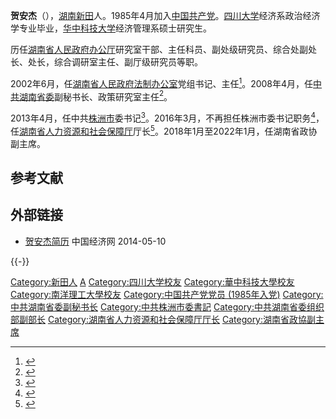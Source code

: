 '''贺安杰'''（{{bd|1958年|7月||catIdx=He贺}}），[[湖南|湖南]][[新田县|新田]]人。1985年4月加入[[中国共产党|中国共产党]]。[[四川大学|四川大学]]经济系政治经济学专业毕业，[[华中科技大学|华中科技大学]]经济管理系硕士研究生。

历任[[湖南省人民政府办公厅|湖南省人民政府办公厅]]研究室干部、主任科员、副处级研究员、综合处副处长、处长，综合调研室主任、副厅级研究员等职。

2002年6月，任[[湖南省人民政府法制办公室|湖南省人民政府法制办公室]]党组书记、主任<ref>{{Cite web |url=http://news.sina.com.cn/o/2005-08-09/14026648626s.shtml |title=存档副本 |access-date=2012-01-28 |archive-date=2016-04-15 |archive-url=https://web.archive.org/web/20160415181116/http://news.sina.com.cn/o/2005-08-09/14026648626s.shtml |dead-url=no }}</ref>。2008年4月，任[[中共湖南省委|中共湖南省委]]副秘书长、政策研究室主任<ref>{{cite web |url=http://www.chinalaw.gov.cn/article/dfxx/zffzdt/200806/20080600014454.shtml |title=存档副本 |accessdate=2012-02-14 |deadurl=yes |archiveurl=https://web.archive.org/web/20140715070740/http://www.chinalaw.gov.cn/article/dfxx/zffzdt/200806/20080600014454.shtml |archivedate=2014-07-15 }}</ref>。

2013年4月，任中共[[株洲市|株洲市]]委书记<ref>{{cite web|accessdate=2014-06-09|url=http://district.ce.cn/newarea/sddy/201304/01/t20130401_24252465.shtml|title=贺安杰任株洲市委书记 陈君文不再担任|publisher=中国经济网|archive-date=2016-04-15|archive-url=https://web.archive.org/web/20160415091112/http://district.ce.cn/newarea/sddy/201304/01/t20130401_24252465.shtml|dead-url=no}}</ref>。2016年3月，不再担任株洲市委书记职务<ref>{{cite web|title=湖南衡阳株洲湘潭邵阳娄底调整市委书记，提名4位市长候选人|url=http://www.thepaper.cn/newsDetail_forward_1451545|publisher=澎湃新闻|accessdate=2016-04-01|archive-date=2016-04-14|archive-url=https://web.archive.org/web/20160414014519/http://www.thepaper.cn/newsDetail_forward_1451545|dead-url=no}}</ref>，任[[湖南省人力资源和社会保障厅|湖南省人力资源和社会保障厅]]厅长<ref>{{cite web|title=湖南任免肖国安、贺安杰、胡伟林、胡章胜、王柯敏、刘明欣等职务|url=http://district.ce.cn/newarea/sddy/201603/30/t20160330_9972212.shtml|publisher=中国经济网|accessdate=2016-05-25|archive-date=2016-08-03|archive-url=https://web.archive.org/web/20160803132253/http://district.ce.cn/newarea/sddy/201603/30/t20160330_9972212.shtml|dead-url=no}}</ref>。2018年1月至2022年1月，任湖南省政协副主席。

==参考文献==
{{Reflist|2}}

==外部链接==
*[http://district.ce.cn/newarea/sddy/201304/01/t20130401_24252465.shtml 贺安杰简历] {{Wayback|url=http://district.ce.cn/newarea/sddy/201304/01/t20130401_24252465.shtml |date=20160415091112 }} 中国经济网 2014-05-10

{{-}}
{{start box}}
{{s-gov|prc}}
{{s-before|[[胡伯俊|胡伯俊]]}}
{{s-title|[[湖南省人力资源和社会保障厅|湖南省人力资源和社会保障厅]]厅长|2016年3月－2018年3月}}
{{s-after|[[胡奇_(1960年)|胡奇]]}}
{{s-before|？}}
{{s-title|[[湖南省人民政府法制办公室|湖南省人民政府法制办公室]]主任|2002年6月－2008年4月}} 
{{s-after|[[许显辉|许显辉]]}}
{{s-ppo|cpc}}
{{s-before|[[陈君文|陈君文]]}}
{{s-title|[[中国共产党株洲市委员会|中国共产党株洲市委员会]]书记|2013年3月－2016年3月}}
{{s-after|[[毛腾飞|毛腾飞]]}}
{{s-before|[[段林毅|段林毅]]}}
{{s-title|[[中国共产党湖南省委员会|中国共产党湖南省委员会]]政策研究室主任|2008年4月－2013年3月}} 
{{s-after|[[曹炯芳|曹炯芳]]}}
{{end box}}

{{中华人民共和国湖南省株洲市正职领导人}}

{{DEFAULTSORT:He贺}}
[[Category:新田人|Category:新田人]]
[[Category:贺姓|A]]
[[Category:四川大学校友|Category:四川大学校友]]
[[Category:華中科技大學校友|Category:華中科技大學校友]]
[[Category:南洋理工大學校友|Category:南洋理工大學校友]]
[[Category:中国共产党党员_(1985年入党)|Category:中国共产党党员 (1985年入党)]]
[[Category:中共湖南省委副秘书长|Category:中共湖南省委副秘书长]]
[[Category:中共株洲市委書記|Category:中共株洲市委書記]]
[[Category:中共湖南省委组织部副部长|Category:中共湖南省委组织部副部长]]
[[Category:湖南省人力资源和社会保障厅厅长|Category:湖南省人力资源和社会保障厅厅长]]
[[Category:湖南省政協副主席|Category:湖南省政協副主席]]